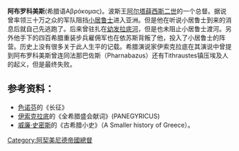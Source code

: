'''阿布罗科美斯'''(希腊语Aβρόκoμας)。波斯王[[Artaxerxes_II_Mnemon|阿尔塔薛西斯二世]]的一个总督。据说曾率领三十万之众的军队阻挡[[Cyrus_the_Younger|小居鲁士]]进入亚洲。但是他在听说小居鲁士到来的消息后就自己先逃跑了。后来曾驻扎在[[幼发拉底河|幼发拉底河]]，但是也未阻止小居鲁士渡河。另外他手下的四百希腊重装步兵雇佣军也在依苏斯背叛了他，投入了小居鲁士的阵营。历史上没有很多关于此人生平的记载。希腊演说家伊索克拉底在其演说中曾提到阿布罗科美斯曾连同法那巴佐斯（Pharnabazus）还有Tithraustes镇压埃及人的起义，但是最终失败。

==参考资料：==
*[[色诺芬|色诺芬]]的《长征》
*[[Isocrates|伊索克拉底]]的《全希腊盛会献词》(PANEGYRICUS)
*[[威廉·史密斯_(辞书编纂家)|威廉·史密斯]]的《古希腊小史》（A Smaller history of Greece）。

[[Category:阿契美尼德帝國總督|Category:阿契美尼德帝國總督]]